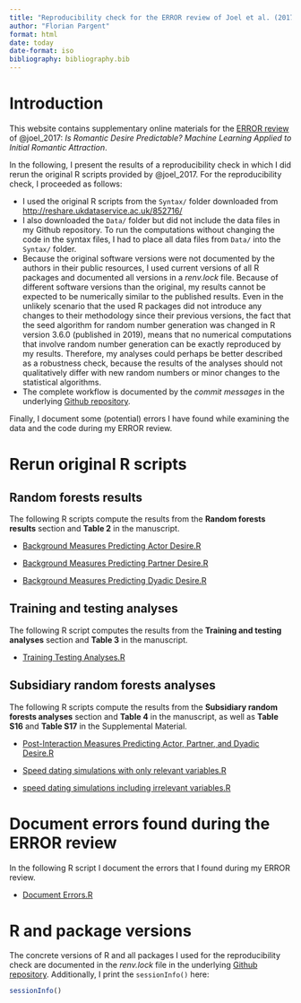 ```yaml
---
title: "Reproducibility check for the ERROR review of Joel et al. (2017): Is Romantic Desire Predictable? Machine Learning Applied to Initial Romantic Attraction"
author: "Florian Pargent"
format: html
date: today
date-format: iso
bibliography: bibliography.bib
---
```


# Introduction

This website contains supplementary online materials for the [ERROR review](https://error.reviews/reviews/joel-et-al-2017/) of @joel_2017: *Is Romantic Desire Predictable? Machine Learning Applied to Initial Romantic Attraction*.

In the following, I present the results of a reproducibility check in which I did rerun the original R scripts provided by @joel_2017. For the reproducibility check, I proceeded as follows:

- I used the original R scripts from the `Syntax/` folder downloaded from  
<http://reshare.ukdataservice.ac.uk/852716/>
- I also downloaded the `Data/` folder but did not include the data files in my Github repository. To run the computations without changing the code in the syntax files, I had to place all data files from `Data/` into the `Syntax/` folder.
- Because the original software versions were not documented by the authors in their public resources, I used current versions of all R packages and documented all versions in a *renv.lock* file. Because of different software versions than the original, my results cannot be expected to be numerically similar to the published results. Even in the unlikely scenario that the used R packages did not introduce any changes to their methodology since their previous versions, the fact that the seed algorithm for random number generation was changed in R version 3.6.0 (published in 2019), means that no numerical computations that involve random number generation can be exactly reproduced by my results. Therefore, my analyses could perhaps be better described as a robustness check, because the results of the analyses should not qualitatively differ with new random numbers or minor changes to the statistical algorithms.
- The complete workflow is documented by the *commit messages* in the underlying [Github repository](https://github.com/FlorianPargent/error-review_Joel_2017).

Finally, I document some (potential) errors I have found while examining the data and the code during my ERROR review.

# Rerun original R scripts

## Random forests results

The following R scripts compute the results from the **Random forests results** section and **Table 2** in the manuscript.

- [Background Measures Predicting Actor Desire.R](Syntax/Background Measures Predicting Actor Desire.R)

- [Background Measures Predicting Partner Desire.R](Syntax/Background Measures Predicting Partner Desire.R)

- [Background Measures Predicting Dyadic Desire.R](Syntax/Background Measures Predicting Dyadic Desire.R)

## Training and testing analyses

The following R script computes the results from the **Training and testing analyses** section and **Table 3** in the manuscript.

- [Training Testing Analyses.R](Syntax/Training Testing Analyses.R)

## Subsidiary random forests analyses

The following R scripts compute the results from the **Subsidiary random forests analyses** section and **Table 4** in the manuscript, as well as **Table S16** and **Table S17** in the Supplemental Material.

- [Post-Interaction Measures Predicting Actor, Partner, and Dyadic Desire.R](Syntax/Post-Interaction Measures Predicting Actor, Partner, and Dyadic Desire.R)

- [Speed dating simulations with only relevant variables.R](Syntax/Speed dating simulations with only relevant variables.R)

- [speed dating simulations including irrelevant variables.R](Syntax/speed dating simulations including irrelevant variables.R)

# Document errors found during the ERROR review

In the following R script I document the errors that I found during my ERROR review.

- [Document Errors.R](Syntax/Document Errors.R)

# R and package versions

The concrete versions of R and all packages I used for the reproducibility check are documented in the *renv.lock* file in the underlying [Github repository](https://github.com/FlorianPargent/error-review_Joel_2017).
Additionally, I print the `sessionInfo()` here:

```r
sessionInfo()
```

